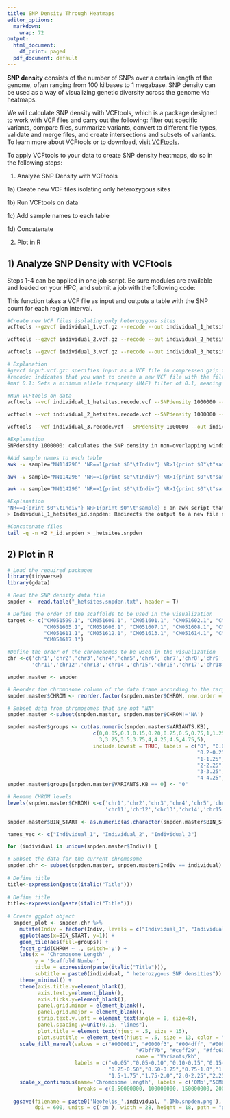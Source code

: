 ```yaml
---
title: SNP Density Through Heatmaps
editor_options:
  markdown:
    wrap: 72
output:
  html_document:
    df_print: paged
  pdf_document: default
---
```

**SNP density** consists of the number of SNPs over a certain length of the genome, often ranging from 100 kilbases to 1 megabase. SNP density can be used as a way of visualizing genetic diversity across the genome via heatmaps. 

We will calculate SNP density with VCFtools, which is a package designed to work with VCF files and carry out the following: filter out specific variants, compare files, summarize variants, convert to different file types, validate and merge files, and create intersections and subsets of variants. To learn more about VCFtools or to download, visit [VCFtools](https://vcftools.github.io/index.html).

To apply VCFtools to your data to create SNP density heatmaps, do so in the following steps:

1) Analyze SNP Density with VCFtools

  1a) Create new VCF files isolating only heterozygous sites

  1b) Run VCFtools on data

  1c) Add sample names to each table

  1d) Concatenate

2) Plot in R


## 1) Analyze SNP Density with VCFtools

Steps 1-4 can be applied in one job script. Be sure modules are available and loaded on your HPC, and submit a job with the following code:

This function takes a VCF file as input and outputs a table with the SNP count for each region interval.

```Bash
#Create new VCF files isolating only heterozygous sites
vcftools --gzvcf individual_1.vcf.gz --recode --out individual_1_hetsites --maf 0.1

vcftools --gzvcf individual_2.vcf.gz --recode --out individual_2_hetsites --maf 0.1

vcftools --gzvcf individual_3.vcf.gz --recode --out individual_3_hetsites --maf 0.1

# Explanation
#gzvcf input.vcf.gz: specifies input as a VCF file in compressed gzip format
#recode: indicates that you want to create a new VCF file with the filtered results
#maf 0.1: Sets a minimum allele frequency (MAF) filter of 0.1, meaning that only variants with a MAF of at least 10% will be included in the output file

#Run VCFtools on data
vcftools --vcf individual_1_hetsites.recode.vcf --SNPdensity 1000000 --out individual_1_hetsites

vcftools --vcf individual_2_hetsites.recode.vcf --SNPdensity 1000000 --out individual_2_hetsites

vcftools --vcf individual_3.recode.vcf --SNPdensity 1000000 --out individual_3_hetsites

#Explanation
SNPdensity 1000000: calculates the SNP density in non-overlapping windows of 1,000,000 base pairs (1 Mb) across the genome. Note that SNP density is the number of SNPs per window.

#Add sample names to each table
awk -v sample="NN114296" 'NR==1{print $0"\tIndiv"} NR>1{print $0"\t"sample}' Individual_1_hetsites.snpden > Individual_1_hetsites_id.snpden

awk -v sample="NN114296" 'NR==1{print $0"\tIndiv"} NR>1{print $0"\t"sample}' Individual_2_hetsites.snpden > Individual_2_hetsites_id.snpden

awk -v sample="NN114296" 'NR==1{print $0"\tIndiv"} NR>1{print $0"\t"sample}' Individual_3_hetsites.snpden > Individual_3_hetsites_id.snpden

#Explanation
'NR==1{print $0"\tIndiv"} NR>1{print $0"\t"sample}': an awk script that processes the input file line by line, checking if the current line number (NR) is equal to 1, and if it is, it prints the entire line ($0) followed by a tab and the string "Indiv". For all other lines (NR > 1), it prints the entire line followed by a tab and the value of the sample variable.
> Individual_1_hetsites_id.snpden: Redirects the output to a new file named "Individual_1_hetsites_id.snpden" in the current directory.

#Concatenate files
tail -q -n +2 *_id.snpden > _hetsites.snpden
```

## 2) Plot in R

```R
# Load the required packages
library(tidyverse)
library(gdata)

# Read the SNP density data file
snpden <- read.table("_hetsites.snpden.txt", header = T)

# Define the order of the scaffolds to be used in the visualization
target <- c("CM051599.1", "CM051600.1", "CM051601.1", "CM051602.1", "CM051603.1", "CM051604.1", 
            "CM051605.1", "CM051606.1", "CM051607.1", "CM051608.1", "CM051609.1", "CM051610.1", 
            "CM051611.1", "CM051612.1", "CM051613.1", "CM051614.1", "CM051615.1", "CM051616.1", 
            "CM051617.1")

#Define the order of the chromosomes to be used in the visualization
chr <-c('chr1','chr2','chr3','chr4','chr5','chr6','chr7','chr8','chr9','chr10',
        'chr11','chr12','chr13','chr14','chr15','chr16','chr17','chr18','chrX')

snpden.master <- snpden

# Reorder the chromosome column of the data frame according to the target order
snpden.master$CHROM <- reorder.factor(snpden.master$CHROM, new.order = target)

# Subset data from chromosomes that are not "NA"
snpden.master <-subset(snpden.master, snpden.master$CHROM!='NA')

snpden.master$groups <- cut(as.numeric(snpden.master$VARIANTS.KB), 
                            c(0,0.05,0.1,0.15,0.20,0.25,0.5,0.75,1,1.25,1.5,1.75,2,2.25,2.5,2.75,
                              3,3.25,3.5,3.75,4,4.25,4.5,4.75,5),
                            include.lowest = TRUE, labels = c("0", "0.05-0.1", "0.1-0.15", "0.15-0.2", 
                                                              "0.2-0.25", "0.25-0.5", "0.5-0.75", "0.75-1", 
                                                              "1-1.25", "1.25-1.5", "1.5-1.75", "1.75-2", 
                                                              "2-2.25", "2.25-2.5", "2.5-2.75", "2.75-3", 
                                                              "3-3.25", "3.25-3.5", "3.5-3.75", "3.75-4", 
                                                              "4-4.25", "4.25-4.5", "4.5-4.75", "4.75-5"))
snpden.master$groups[snpden.master$VARIANTS.KB == 0] <- "0"

# Rename CHROM levels
levels(snpden.master$CHROM) <-c('chr1','chr2','chr3','chr4','chr5','chr6','chr7','chr8','chr9','chr10',
                                'chr11','chr12','chr13','chr14','chr15','chr16','chr17','chr18','chrX')

snpden.master$BIN_START <- as.numeric(as.character(snpden.master$BIN_START))

names_vec <- c("Individual_1", "Individual_2", "Individual_3")

for (individual in unique(snpden.master$Indiv)) {

# Subset the data for the current chromosome
snpden.chr <- subset(snpden.master, snpden.master$Indiv == individual)
  
# Define title
title<-expression(paste(italic("Title")))
  
# Define title
title<-expression(paste(italic("Title")))
  
# Create ggplot object 
  snpden_plot <- snpden.chr %>% 
    mutate(Indiv = factor(Indiv, levels = c("Individual_1", "Individual_2", "Individual_3"))) %>%
    ggplot(aes(x=BIN_START, y=1)) + 
    geom_tile(aes(fill=groups)) +
    facet_grid(CHROM ~ ., switch='y') +
    labs(x = 'Chromosome Length' , 
         y = 'Scaffold Number' , 
         title = expression(paste(italic("Title"))), 
         subtitle = paste0(individual, " heterozygous SNP densities")) + 
    theme_minimal() +
    theme(axis.title.y=element_blank(),
          axis.text.y=element_blank(),
          axis.ticks.y=element_blank(),
          panel.grid.minor = element_blank(),
          panel.grid.major = element_blank(),
          strip.text.y.left = element_text(angle = 0, size=8),
          panel.spacing.y=unit(0.15, "lines"),
          plot.title = element_text(hjust = .5, size = 15),
          plot.subtitle = element_text(hjust = .5, size = 13, color = "gray")) +
    scale_fill_manual(values = c("#000081", "#0000f3", "#004dff", "#00b3ff", "#29ffce", 
                                          "#7bff7b", "#ceff29", "#ffc600", "#ff6800", "#f30900", "brown","#800000","black","pink","cyan","purple","magenta"),
                                          name = "Variants/kb",
                      labels = c("<0.05","0.05-0.10","0.10-0.15","0.15-0.20","0.20-0.25",
                                 "0.25-0.50","0.50-0.75","0.75-1.0","1.0-1.25","1.25-1.5",
                                 "1.5-1.75","1.75-2.0","2.0-2.25","2.25-2.5")) +  
    scale_x_continuous(name='Chromosome length', labels = c('0Mb',"50Mb", '100Mb', "150Mb", '200Mb','250Mb'),
                       breaks = c(0,50000000, 100000000, 150000000, 200000000,250000000), expand = c(0,0))
  
  ggsave(filename = paste0('Neofelis_',individual, '.1Mb.snpden.png'), plot = snpden_plot, device = 'png',
         dpi = 600, units = c('cm'), width = 28, height = 18, path = "plots/", bg = "white")}  
```
